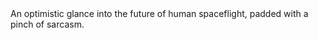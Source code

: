 
<GuideToTheGalaxy />
An optimistic glance into the future of human spaceflight, padded with a pinch of
sarcasm. <br /> <br />

<AccountPage />
